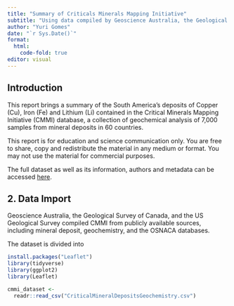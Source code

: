 ```yaml
---
title: "Summary of Criticals Minerals Mapping Initiative"
subtitle: "Using data compiled by Geoscience Australia, the Geological Survey of Canada and the United States Geological Survey" 
author: "Yuri Gomes"
date: "`r Sys.Date()`"
format:
  html: 
    code-fold: true
editor: visual
---
```


## Introduction

This report brings a summary of the South America's deposits of Copper (Cu), Iron (Fe) and Lithium (Li) contained in the Critical Minerals Mapping Initiative (CMMI) database, a collection of geochemical analysis of 7,000 samples from mineral deposits in 60 countries.

This report is for education and science communication only. You are free to share, copy and redistribute the material in any medium or format. You may not use the material for commercial purposes.

The full dataset as well as its information, authors and metadata can be accessed [here](https://ecat.ga.gov.au/geonetwork/srv/eng/catalog.search#/metadata/145496).

## 2. Data Import

Geoscience Australia, the Geological Survey of Canada, and the US Geological Survey compiled CMMI from publicly available sources, including mineral deposit, geochemistry, and the OSNACA databases.

The dataset is divided into

``` r
install.packages("Leaflet")
library(tidyverse)
library(ggplot2)
library(Leaflet)

cmmi_dataset <-
  readr::read_csv("CriticalMineralDepositsGeochemistry.csv")

```



